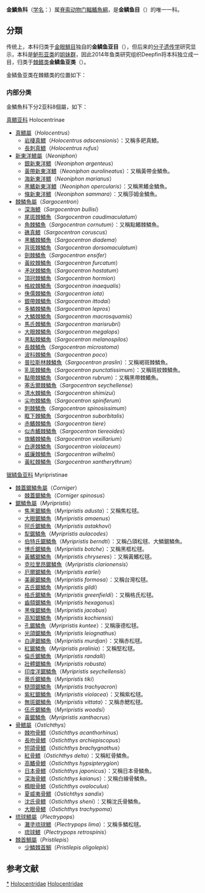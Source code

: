 {{Automatic taxobox
| image = Fish3120.jpg
| image_width = 240px
| image_caption = [[岩棲真鰃|岩棲真鰃]]''Holocentrus adscensionis''
| display parents=3
| grandparent authority=[[Betancur-R|Betancur-R]] et al., 2014
| parent authority=Betancur-R et al., 2014
| taxon=Holocentridae
| authority=[[Bonaparte|Bonaparte]], 1832
| subdivision_ranks = [[亚科|亚科]]
| subdivision = 
*[[真鳂亚科|真鳂亚科]] Holocentrinae
*[[锯鳞鱼亚科|锯鳞鱼亚科]] Myripristinae
}}
'''金鱗魚科'''（[[学名|学名]]：{{lang|la|Holocentridae}}）属[[脊索动物门|脊索动物门]][[輻鰭魚綱|輻鰭魚綱]]，是'''金鳞鱼目'''（{{lang|la|Holocentriformes}}）的唯一一科。

==分類==
传统上，本科归类于[[金眼鯛目|金眼鯛目]]独自的'''金鳞鱼亚目'''（{{lang|la|Holocentroidei}}），但后来的[[分子遗传学|分子遗传学]]研究显示，本科是[[鲈形亚类|鲈形亚类]]的[[姐妹群|姐妹群]]，因此2014年鱼类研究组织Deepfin将本科独立成一目，归类于[[棘鳍类|棘鳍类]]'''金鳞鱼亚类'''（{{lang|la|Holocentrimorphaceae}}）{{r|Deepfin4|PLoS2013}}。

金鳞鱼亚类在棘鳍类的位置如下{{r|Deepfin4|PLoS2013}}：
{{棘鳍类支序分类法}}

===内部分类===
金鱗魚科下分2亚科8個屬，如下{{r|FishBase}}：
;[[真鳂亚科|真鳂亚科]] Holocentrinae
*[[真鰃屬|真鰃屬]]（''Holocentrus''）
**[[岩棲真鰃|岩棲真鰃]]（''Holocentrus adscensionis''）：又稱多耙真鰃。
**[[長刺真鰃|長刺真鰃]]（''Holocentrus rufus''）
*[[新東洋鰃屬|新東洋鰃屬]]（''Neoniphon''）
**[[銀新東洋鰃|銀新東洋鰃]]（''Neoniphon argenteus''）
**[[黃帶新東洋鰃|黃帶新東洋鰃]]（''Neoniphon aurolineatus''）：又稱黃帶金鱗魚。
**[[海新東洋鰃|海新東洋鰃]]（''Neoniphon marianus''）
**[[黑鰭新東洋鰃|黑鰭新東洋鰃]]（''Neoniphon opercularis''）：又稱黑鰭金鱗魚。
**[[條新東洋鰃|條新東洋鰃]]（''Neoniphon sammara''）：又稱莎姆金鱗魚。
*[[棘鱗魚屬|棘鱗魚屬]]（''Sargocentron''）
**[[深海鰃|深海鰃]]（''Sargocentron bullisi''）
**[[尾斑棘鱗魚|尾斑棘鱗魚]]（''Sargocentron caudimaculatum''）
**[[角棘鱗魚|角棘鱗魚]]（''Sargocentron cornutum''）：又稱點鰭棘鱗魚。
**[[礁真鰃|礁真鰃]]（''Sargocentron coruscus''）
**[[黑鰭棘鱗魚|黑鰭棘鱗魚]]（''Sargocentron diadema''）
**[[背斑棘鱗魚|背斑棘鱗魚]]（''Sargocentron dorsomaculatum''）
**[[劍棘鱗魚|劍棘鱗魚]]（''Sargocentron ensifer''）
**[[黃紋棘鱗魚|黃紋棘鱗魚]]（''Sargocentron furcatum''）
**[[矛狀棘鱗魚|矛狀棘鱗魚]]（''Sargocentron hastatum''）
**[[頂冠棘鱗魚|頂冠棘鱗魚]]（''Sargocentron hormion''）
**[[格紋棘鱗魚|格紋棘鱗魚]]（''Sargocentron inaequalis''）
**[[侏儒棘鱗魚|侏儒棘鱗魚]]（''Sargocentron iota''）
**[[銀帶棘鱗魚|銀帶棘鱗魚]]（''Sargocentron ittodai''）
**[[多鱗棘鱗魚|多鱗棘鱗魚]]（''Sargocentron lepros''）
**[[大鱗棘鱗魚|大鱗棘鱗魚]]（''Sargocentron macrosquamis''）
**[[馬氏棘鱗魚|馬氏棘鱗魚]]（''Sargocentron marisrubri''）
**[[大眼棘鱗魚|大眼棘鱗魚]]（''Sargocentron megalops''）
**[[黑點棘鱗魚|黑點棘鱗魚]]（''Sargocentron melanospilos''）
**[[長棘鱗魚|長棘鱗魚]]（''Sargocentron microstoma''）
**[[波科棘鱗魚|波科棘鱗魚]]（''Sargocentron poco''）
**[[普拉斯林棘鱗魚|普拉斯林棘鱗魚]]（''Sargocentron praslin''）：又稱褐斑棘鱗魚。
**[[乳斑棘鱗魚|乳斑棘鱗魚]]（''Sargocentron punctatissimum''）：又稱斑紋棘鱗魚。
**[[點帶棘鱗魚|點帶棘鱗魚]]（''Sargocentron rubrum''）：又稱黑帶棘鰭魚。
**[[塞舌爾棘鱗魚|塞舌爾棘鱗魚]]（''Sargocentron seychellense''）
**[[清水棘鱗魚|清水棘鱗魚]]（''Sargocentron shimizui''）
**[[尖吻棘鱗魚|尖吻棘鱗魚]]（''Sargocentron spiniferum''）
**[[刺棘鱗魚|刺棘鱗魚]]（''Sargocentron spinosissimum''）
**[[眶下棘鱗魚|眶下棘鱗魚]]（''Sargocentron suborbitalis''）
**[[赤鰭棘鱗魚|赤鰭棘鱗魚]]（''Sargocentron tiere''）
**[[似赤鰭棘鱗魚|似赤鰭棘鱗魚]]（''Sargocentron tiereoides''）
**[[旗鰭棘鱗魚|旗鰭棘鱗魚]]（''Sargocentron vexillarium''）
**[[白邊棘鱗魚|白邊棘鱗魚]]（''Sargocentron violaceum''）
**[[威廉棘鱗魚|威廉棘鱗魚]]（''Sargocentron wilhelmi''）
**[[黃紅棘鱗魚|黃紅棘鱗魚]]（''Sargocentron xantherythrum''）

;[[锯鳞鱼亚科|锯鳞鱼亚科]] Myripristinae
*[[棘蓋鋸鱗魚屬|棘蓋鋸鱗魚屬]]（''Corniger''）
**[[棘蓋鋸鱗魚|棘蓋鋸鱗魚]]（''Corniger spinosus''）
*[[鋸鱗魚屬|鋸鱗魚屬]]（''Myripristis''）
**[[焦黑鋸鱗魚|焦黑鋸鱗魚]]（''Myripristis adusta''）：又稱焦松毬。
**[[大眼鋸鱗魚|大眼鋸鱗魚]]（''Myripristis amaenus''）
**[[阿氏鋸鱗魚|阿氏鋸鱗魚]]（''Myripristis astakhovi''）
**[[犁鋸鱗魚|犁鋸鱗魚]]（''Myripristis aulacodes''）
**[[伯特氏鋸鱗魚|伯特氏鋸鱗魚]]（''Myripristis berndti''）：又稱凸頜松毬、大鱗鋸鱗魚。
**[[博氏鋸鱗魚|博氏鋸鱗魚]]（''Myripristis botche''）：又稱黑框松毬。
**[[黃鰭鋸鱗魚|黃鰭鋸鱗魚]]（''Myripristis chryseres''）：又稱黃鰭松毬。
**[[克拉里昂鋸鱗魚|克拉里昂鋸鱗魚]]（''Myripristis clarionensis''）
**[[厄爾鋸鱗魚|厄爾鋸鱗魚]]（''Myripristis earlei''）
**[[美麗鋸鱗魚|美麗鋸鱗魚]]（''Myripristis formosa''）：又稱台灣松毬。
**[[吉氏鋸鱗魚|吉氏鋸鱗魚]]（''Myripristis gildi''）
**[[格氏鋸鱗魚|格氏鋸鱗魚]]（''Myripristis greenfieldi''）：又稱格氏松毬。
**[[齒頦鋸鱗魚|齒頦鋸鱗魚]]（''Myripristis hexagonus''）
**[[黑條鋸鱗魚|黑條鋸鱗魚]]（''Myripristis jacobus''）
**[[高知鋸鱗魚|高知鋸鱗魚]]（''Myripristis kochiensis''）
**[[孔鋸鱗魚|孔鋸鱗魚]]（''Myripristis kuntee''）：又稱康德松毬。
**[[光頜鋸鱗魚|光頜鋸鱗魚]]（''Myripristis leiognathus''）
**[[白邊鋸鱗魚|白邊鋸鱗魚]]（''Myripristis murdjan''）：又稱赤松毬。
**[[紅鋸鱗魚|紅鋸鱗魚]]（''Myripristis pralinia''）：又稱堅松毬。
**[[倫氏鋸鱗魚|倫氏鋸鱗魚]]（''Myripristis randalli''）
**[[壯體鋸鱗魚|壯體鋸鱗魚]]（''Myripristis robusta''）
**[[印度洋鋸鱗魚|印度洋鋸鱗魚]]（''Myripristis seychellensis''）
**[[蒂氏鋸鱗魚|蒂氏鋸鱗魚]]（''Myripristis tiki''）
**[[糙頭鋸鱗魚|糙頭鋸鱗魚]]（''Myripristis trachyacron''）
**[[紫紅鋸鱗魚|紫紅鋸鱗魚]]（''Myripristis violacea''）：又稱紫松毬。
**[[無斑鋸鱗魚|無斑鋸鱗魚]]（''Myripristis vittata''）：又稱赤鰓松毬。
**[[伍氏鋸鱗魚|伍氏鋸鱗魚]]（''Myripristis woodsi''）
**[[黃鋸鱗魚|黃鋸鱗魚]]（''Myripristis xanthacrus''）
*[[骨鰃屬|骨鰃屬]]（''Ostichthys''）
**[[棘吻骨鰃|棘吻骨鰃]]（''Ostichthys acanthorhinus''）
**[[長吻骨鰃|長吻骨鰃]]（''Ostichthys archiepiscopus''）
**[[短頜骨鰃|短頜骨鰃]]（''Ostichthys brachygnathus''）
**[[紅骨鰃|紅骨鰃]]（''Ostichthys delta''）：又稱紅骨鱗魚。
**[[高鰭骨鰃|高鰭骨鰃]]（''Ostichthys hypsipterygion''）
**[[日本骨鰃|日本骨鰃]]（''Ostichthys japonicus''）：又稱日本骨鱗魚。
**[[深海骨鰃|深海骨鰃]]（''Ostichthys kaianus''）：又稱白線骨鱗魚。
**[[橢眼骨鰃|橢眼骨鰃]]（''Ostichthys ovaloculus''）
**[[夏威夷骨鰃|夏威夷骨鰃]]（''Ostichthys sandix''）
**[[沈氏骨鰃|沈氏骨鰃]]（''Ostichthys sheni''）：又稱沈氏骨鱗魚。
**[[大眼骨鰃|大眼骨鰃]]（''Ostichthys trachypoma''）
*[[琉球鰃屬|琉球鰃屬]]（''Plectrypops''）
**[[灘塗琉球鰃|灘塗琉球鰃]]（''Plectrypops lima''）：又稱多鱗松毬。
**[[琉球鰃|琉球鰃]]（''Plectrypops retrospinis''）
*[[棘首鯛屬|棘首鯛屬]]（''Pristilepis''）
**[[少鱗棘首鯛|少鱗棘首鯛]]（''Pristilepis oligolepis''）

==参考文献==
{{reflist|refs=
<ref name=FishBase>{{FishBase family|family=Holocentridae|month=5|year=2017}}</ref>
<ref name=Deepfin4>Betancur-R, R., E. Wiley, N. Bailly, A. Acero, M. Miya, G. Lecointre, and G. Ortí. 2016. [https://sites.google.com/site/guilleorti/classification-v-4 ''Phylogenetic Classification of Bony Fishes – Version 4''].</ref>
<ref name=PLoS2013>Betancur-R., R., R.E. Broughton, E.O. Wiley, K. Carpenter, J.A. Lopez, C. Li, N.I. Holcroft, D. Arcila, M. Sanciangco, J. Cureton, F. Zhang, T. Buser, M. Campbell, T. Rowley, J.A. Ballesteros, G. Lu, T. Grande, G. Arratia & G. Ortí. 2013. [http://currents.plos.org/treeoflife/article/the-tree-of-life-and-a-new-classification-of-bony-fishes/ The tree of life and a new classification of bony fishes]. ''PLoS Currents Tree of Life''. 2013 Apr 18.</ref>
}}
{{Taxonbar|from=Q1335080}}

[[Category:金鱗魚科|*]]
[[Category:金鳞鱼目|Holocentridae]]
[[Category:金鳞鱼亚类|Holocentridae]]